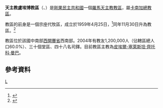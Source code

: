 {{Infobox Roman Catholic diocese
|Roman Catholic Diocese of = 天主教盧埃博教區
|Latin name of diocese = Dioecesis Lueboënsis
|image =
|caption =
|location = [[剛果民主共和國|剛果民主共和國]]
|territory =
|population =1,200,000
|rite = 拉丁禮
|patron =
|province = 卡南加
|established = 1959年
|cathedral =
|co-cathedral =
|leadership = 主教
|website =
|教宗 =
|metropolitan =
|ordinary =皮埃爾-塞萊斯坦·齊托科·曼巴
|coadjutor bishop =
|auxiliary =
}}

'''天主教盧埃博教區'''（{{lang-la|Dioecesis Lueboënsis}}、{{lang-fr|Diocèse de Luebo}}）是[[剛果民主共和國|剛果民主共和國]]一個[[羅馬天主教|羅馬天主教]][[教區|教區]]，屬[[天主教卡南加總教區|卡南加總教區]]。

教區的前身是一個宗座代牧區，成立於1959年4月25日，<ref>{{Cite web |url=http://www.vatican.va/holy_father/john_xxiii/apost_constitutions/1959/documents/hf_j-xxiii_apc_19590425_luluaburgensis_lt.html |title=成立宗座監牧區的宗座憲令 |access-date=2014-01-08 |archive-date=2013-03-03 |archive-url=https://web.archive.org/web/20130303011449/http://www.vatican.va/holy_father/john_xxiii/apost_constitutions/1959/documents/hf_j-xxiii_apc_19590425_luluaburgensis_lt.html |dead-url=no }}</ref>同年11月30日升為教區。<ref name="">{{cite journal
|journal=[[宗座公報|宗座公報]]
|publisher=梵蒂岡出版社
|date=1960年
|volume=52
|title=Cum parvulum
|page=372
|url=http://www.vatican.va/archive/aas/documents/AAS%2052%20%5B1960%5D%20-%20ocr.pdf
|access-date=2014-01-08
|archive-date=2016-04-09
|archive-url=https://web.archive.org/web/20160409030818/http://www.vatican.va/archive/aas/documents/AAS%2052%20%5B1960%5D%20-%20ocr.pdf
|dead-url=no
}}</ref>

教區位於該國中南部[[西開賽省|西開賽省]]西南部。2004年有教友1,200,000人（佔轄區總人口60.0%）、三十個堂區、四十八名司鐸。目前教區主教為[[皮埃爾-塞萊斯坦·齊托科·曼巴|皮埃爾-塞萊斯坦·齊托科·曼巴]]。

==參考資料==
{{reflist}}
{{剛果民主共和國天主教教區}}
[[Category:剛果民主共和國天主教教區|L]]